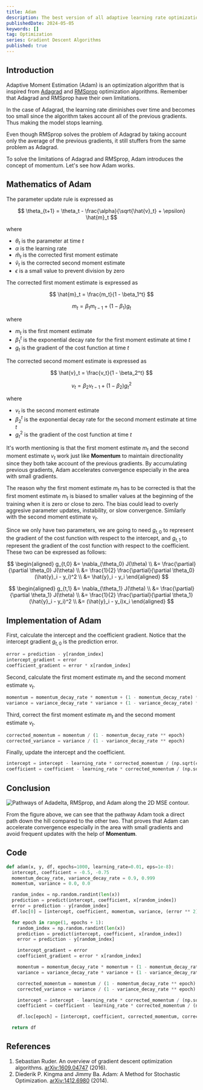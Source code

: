 ```yaml
---
title: Adam
description: The best version of all adaptive learning rate optimization algorithms
publishedDate: 2024-05-05
keywords: []
tag: Optimization
series: Gradient Descent Algorithms
published: true
---
```


## Introduction

Adaptive Moment Estimation (Adam) is an optimization algorithm that is inspired from
[Adagrad](/posts/adagrad) and [RMSprop](/posts/rmsprop) optimization algorithms.
Remember that Adagrad and RMSprop have their own limitations.

In the case of Adagrad, the learning rate diminishes over time and becomes
too small since the algorithm takes account all of the previous gradients.
Thus making the model stops learning.

Even though RMSprop solves the problem of Adagrad by taking account only
the average of the previous gradients, it still stuffers from
the same problem as Adagrad.

To solve the limitations of Adagrad and RMSprop,
Adam introduces the concept of momentum.
Let's see how Adam works.

## Mathematics of Adam

The parameter update rule is expressed as

$$
\theta_{t+1} = \theta_t - \frac{\alpha}{\sqrt{\hat{v}_t} + \epsilon} \hat{m}_t
$$

where

- $\theta_t$ is the parameter at time $t$
- $\alpha$ is the learning rate
- $\hat{m}_t$ is the corrected first moment estimate
- $\hat{v}_t$ is the corrected second moment estimate
- $\epsilon$ is a small value to prevent division by zero

The corrected first moment estimate is expressed as

$$
\hat{m}_t = \frac{m_t}{1 - \beta_1^t}
$$

$$
m_t = \beta_1 m_{t-1} + (1 - \beta_1) g_t
$$

where

- $m_t$ is the first moment estimate
- $\beta_1^t$ is the exponential decay rate for the first moment estimate at time $t$
- $g_t$ is the gradient of the cost function at time $t$

The corrected second moment estimate is expressed as

$$
\hat{v}_t = \frac{v_t}{1 - \beta_2^t}
$$

$$
v_t = \beta_2 v_{t-1} + (1 - \beta_2) g_t^2
$$

where

- $v_t$ is the second moment estimate
- $\beta_2^t$ is the exponential decay rate for the second moment estimate at time $t$
- $g_t^2$ is the gradient of the cost function at time $t$

It's worth mentioning is that the first moment estimate $m_t$ and the second moment estimate $v_t$
work just like **Momentum** to maintain directionality since they both take account of the previous gradients.
By accumulating previous gradients, Adam accelerates convergence especially in the area
with small gradients.

The reason why the first moment estimate $m_t$ has to be corrected is that the first moment estimate $m_t$ is biased to
smaller values at the beginning of the training when it is zero or close to zero.
The bias could lead to overly aggresive parameter updates, instability, or slow convergence.
Similarly with the second moment estimate $v_t$.

Since we only have two parameters, we are going to need $g_{t,0}$
to represent the gradient of the cost function with respect to the intercept,
and $g_{t,1}$ to represent the gradient of the cost function with respect to the coefficient.
These two can be expressed as follows:

$$
\begin{aligned}
  g_{t,0} &= \nabla_{\theta_0} J(\theta) \\
  &= \frac{\partial}{\partial \theta_0} J(\theta) \\
  &= \frac{1}{2} \frac{\partial}{\partial \theta_0} (\hat{y}_i - y_i)^2 \\
  &= \hat{y}_i - y_i
\end{aligned}
$$

$$
\begin{aligned}
  g_{t,1} &= \nabla_{\theta_1} J(\theta) \\
  &= \frac{\partial}{\partial \theta_1} J(\theta) \\
  &= \frac{1}{2} \frac{\partial}{\partial \theta_1} (\hat{y}_i - y_i)^2 \\
  &= (\hat{y}_i - y_i)x_i
\end{aligned}
$$

## Implementation of Adam

First, calculate the intercept and the coefficient gradient.
Notice that the intercept gradient $g_{t,0}$ is the prediction error.

```python
error = prediction - y[random_index]
intercept_gradient = error
coefficient_gradient = error * x[random_index]
```

Second, calculate the first moment estimate $m_t$ and the second moment estimate $v_t$.

```python
momentum = momentum_decay_rate * momentum + (1 - momentum_decay_rate) * intercept_gradient
variance = variance_decay_rate * variance + (1 - variance_decay_rate) * (coefficient_gradient ** 2)
```

Third, correct the first moment estimate $m_t$ and the second moment estimate $v_t$.

```python
corrected_momentum = momentum / (1 - momentum_decay_rate ** epoch)
corrected_variance = variance / (1 - variance_decay_rate ** epoch)
```

Finally, update the intercept and the coefficient.

```python
intercept = intercept - learning_rate * corrected_momentum / (np.sqrt(corrected_variance) + eps)
coefficient = coefficient - learning_rate * corrected_momentum / (np.sqrt(corrected_variance) + eps)
```

## Conclusion

![Pathways of Adadelta, RMSprop, and Adam along the 2D MSE contour.](/assets/posts/adam/pathways.png "Pathways of Adadelta, RMSprop, and Adam along the 2D MSE contour.")

From the figure above, we can see that the pathway Adam took a direct path down the hill compared to the other two.
That proves that Adam can accelerate convergence especially in the area with small gradients and avoid
frequent updates with the help of **Momentum**.

## Code

```python
def adam(x, y, df, epochs=1000, learning_rate=0.01, eps=1e-8):
  intercept, coefficient = -0.5, -0.75
  momentum_decay_rate, variance_decay_rate = 0.9, 0.999
  momentum, variance = 0.0, 0.0

  random_index = np.random.randint(len(x))
  prediction = predict(intercept, coefficient, x[random_index])
  error = prediction - y[random_index]
  df.loc[0] = [intercept, coefficient, momentum, variance, (error ** 2) / 2]

  for epoch in range(1, epochs + 1):
    random_index = np.random.randint(len(x))
    prediction = predict(intercept, coefficient, x[random_index])
    error = prediction - y[random_index]

    intercept_gradient = error
    coefficient_gradient = error * x[random_index]

    momentum = momentum_decay_rate * momentum + (1 - momentum_decay_rate) * intercept_gradient
    variance = variance_decay_rate * variance + (1 - variance_decay_rate) * (coefficient_gradient ** 2)

    corrected_momentum = momentum / (1 - momentum_decay_rate ** epoch)
    corrected_variance = variance / (1 - variance_decay_rate ** epoch)

    intercept = intercept - learning_rate * corrected_momentum / (np.sqrt(corrected_variance) + eps)
    coefficient = coefficient - learning_rate * corrected_momentum / (np.sqrt(corrected_variance) + eps)

    df.loc[epoch] = [intercept, coefficient, corrected_momentum, corrected_variance, (error ** 2) / 2]

  return df
```

## References

1. Sebastian Ruder. An overview of gradient descent optimization algorithms. [arXiv:1609.04747](https://arxiv.org/abs/1609.04747) (2016).
2. Diederik P. Kingma and Jimmy Ba. Adam: A Method for Stochastic Optimization. [arXiv:1412.6980](https://arxiv.org/abs/1412.6980) (2014).